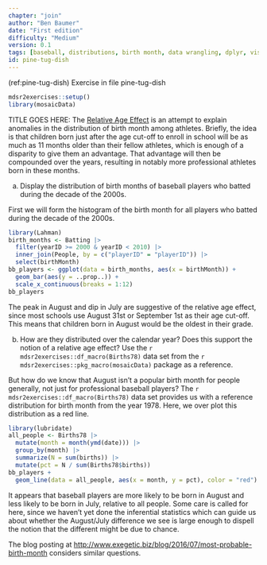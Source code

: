```yaml
---
chapter: "join"
author: "Ben Baumer"
date: "First edition"
difficulty: "Medium"
version: 0.1
tags: [baseball, distributions, birth month, data wrangling, dplyr, visualization, ggplot]
id: pine-tug-dish 
---
```


(ref:pine-tug-dish) Exercise in file pine-tug-dish

```r
mdsr2exercises::setup()
library(mosaicData)
```

TITLE GOES HERE: The [Relative Age Effect](https://en.wikipedia.org/wiki/Relative_age_effect) is an attempt to explain anomalies in the distribution of birth month among athletes. Briefly, the idea is that children born just after the age cut-off to enroll in school will be as much as 11 months older than their fellow athletes, which is enough of a disparity to give them an advantage. That advantage will then be compounded over the years, resulting in notably more professional athletes born in these months. 

a. Display the distribution of birth months of baseball players who batted during the decade of the 2000s.  


<!--begin-answer-->

First we will form the histogram of the birth month for all players who batted during the decade of the 2000s.

```r
library(Lahman)
birth_months <- Batting |>
  filter(yearID >= 2000 & yearID < 2010) |>
  inner_join(People, by = c("playerID" = "playerID")) |>
  select(birthMonth)
bb_players <- ggplot(data = birth_months, aes(x = birthMonth)) +
  geom_bar(aes(y = ..prop..)) +
  scale_x_continuous(breaks = 1:12)
bb_players
```

The peak in August and dip in July are suggestive of the relative age effect, since most schools use August 31st or September 1st as their age cut-off. This means that children born in August would be the oldest in their grade.

<!--end-answer-->

b. How are they distributed over the calendar year? Does this support the notion of a relative age effect? Use the `r mdsr2exercises::df_macro(Births78)` data set from the `r mdsr2exercises::pkg_macro(mosaicData)` package as a reference.


<!--begin-answer-->
But how do we know that August isn't a popular birth month for people generally, not just for professional baseball players?
The `r mdsr2exercises::df_macro(Births78)` data set provides us with a reference distribution for birth month from the year 1978. Here, we over plot this distribution as a red line.

```r
library(lubridate)
all_people <- Births78 |>
  mutate(month = month(ymd(date))) |>
  group_by(month) |>
  summarize(N = sum(births)) |>
  mutate(pct = N / sum(Births78$births))
bb_players +
  geom_line(data = all_people, aes(x = month, y = pct), color = "red")
```

It appears that baseball players are more likely to be born in August and less likely to be born in July, relative to all people. Some care is called for here, since we haven't yet done the inferential statistics which can guide us about whether the August/July difference we see is large enough to dispell the notion that the different might be due to chance.

The blog posting at <http://www.exegetic.biz/blog/2016/07/most-probable-birth-month> considers similar questions.

<!--end-answer-->
